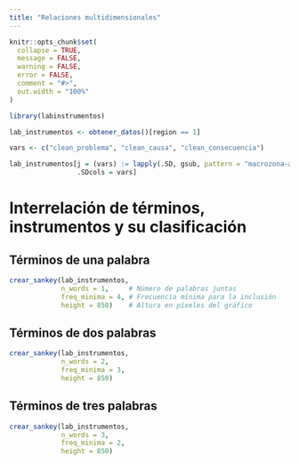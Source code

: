 ```yaml
---
title: "Relaciones multidimensionales"
---
```


```r
knitr::opts_chunk$set(
  collapse = TRUE,
  message = FALSE,
  warning = FALSE,
  error = FALSE,
  comment = "#>",
  out.width = "100%"
)
```

```r
library(labinstrumentos)

lab_instrumentos <- obtener_datos()[region == 1]

vars <- c("clean_problema", "clean_causa", "clean_consecuencia")

lab_instrumentos[j = (vars) := lapply(.SD, gsub, pattern = "macrozona-austral", replacement = ""), 
                 .SDcols = vars]
```

# Interrelación de términos, instrumentos y su clasificación

## Términos de una palabra

```r
crear_sankey(lab_instrumentos,
             n_words = 1,     # Número de palabras juntas
             freq_minima = 4, # Frecuencia mínima para la inclusión
             height = 850)    # Altura en píxeles del gráfico
```

## Términos de dos palabras

```r
crear_sankey(lab_instrumentos,
             n_words = 2, 
             freq_minima = 3,
             height = 850)
```

## Términos de tres palabras

```r
crear_sankey(lab_instrumentos,
             n_words = 3, 
             freq_minima = 2, 
             height = 850)
```
